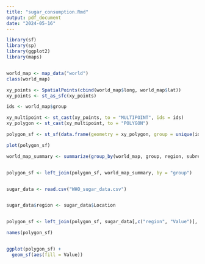 ```yaml
---
title: "sugar_consumption.Rmd"
output: pdf_document
date: "2024-05-16"
---
```



```r
library(sf)
library(sp)
library(ggplot2)
library(maps)


world_map <- map_data("world")
class(world_map)

xy_points <- SpatialPoints(cbind(world_map$long, world_map$lat))
xy_points <- st_as_sfc(xy_points)

ids <- world_map$group

xy_multipoint <- st_cast(xy_points, to = "MULTIPOINT", ids = ids)
xy_polygon <- st_cast(xy_multipoint, to = "POLYGON")

polygon_sf <- st_sf(data.frame(geometry = xy_polygon, group = unique(ids)))

plot(polygon_sf)

world_map_summary <- summarize(group_by(world_map, group, region, subregion), .groups = "keep")


polygon_sf <- left_join(polygon_sf, world_map_summary, by = "group")


sugar_data <- read.csv("WHO_sugar_data.csv")


sugar_data$region <- sugar_data$Location


polygon_sf <- left_join(polygon_sf, sugar_data[,c("region", "Value")], by = "region")

names(polygon_sf)


ggplot(polygon_sf) +
  geom_sf(aes(fill = Value))
```
